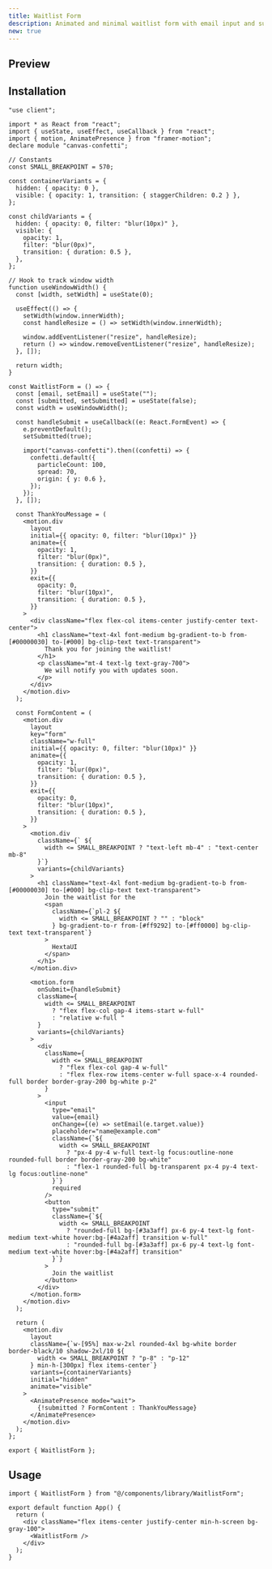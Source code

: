 ```yaml
---
title: Waitlist Form
description: Animated and minimal waitlist form with email input and submit button.
new: true
---
```



## Preview

<PreviewContainer className="h-[40rem]">
  <WaitlistForm />
</PreviewContainer>

## Installation

```tsx title="WaitlistForm.tsx" tab="Manually"
"use client";

import * as React from "react";
import { useState, useEffect, useCallback } from "react";
import { motion, AnimatePresence } from "framer-motion";
declare module "canvas-confetti";

// Constants
const SMALL_BREAKPOINT = 570;

const containerVariants = {
  hidden: { opacity: 0 },
  visible: { opacity: 1, transition: { staggerChildren: 0.2 } },
};

const childVariants = {
  hidden: { opacity: 0, filter: "blur(10px)" },
  visible: {
    opacity: 1,
    filter: "blur(0px)",
    transition: { duration: 0.5 },
  },
};

// Hook to track window width
function useWindowWidth() {
  const [width, setWidth] = useState(0);

  useEffect(() => {
    setWidth(window.innerWidth);
    const handleResize = () => setWidth(window.innerWidth);

    window.addEventListener("resize", handleResize);
    return () => window.removeEventListener("resize", handleResize);
  }, []);

  return width;
}

const WaitlistForm = () => {
  const [email, setEmail] = useState("");
  const [submitted, setSubmitted] = useState(false);
  const width = useWindowWidth();

  const handleSubmit = useCallback((e: React.FormEvent) => {
    e.preventDefault();
    setSubmitted(true);

    import("canvas-confetti").then((confetti) => {
      confetti.default({
        particleCount: 100,
        spread: 70,
        origin: { y: 0.6 },
      });
    });
  }, []);

  const ThankYouMessage = (
    <motion.div
      layout
      initial={{ opacity: 0, filter: "blur(10px)" }}
      animate={{
        opacity: 1,
        filter: "blur(0px)",
        transition: { duration: 0.5 },
      }}
      exit={{
        opacity: 0,
        filter: "blur(10px)",
        transition: { duration: 0.5 },
      }}
    >
      <div className="flex flex-col items-center justify-center text-center">
        <h1 className="text-4xl font-medium bg-gradient-to-b from-[#00000030] to-[#000] bg-clip-text text-transparent">
          Thank you for joining the waitlist!
        </h1>
        <p className="mt-4 text-lg text-gray-700">
          We will notify you with updates soon.
        </p>
      </div>
    </motion.div>
  );

  const FormContent = (
    <motion.div
      layout
      key="form"
      className="w-full"
      initial={{ opacity: 0, filter: "blur(10px)" }}
      animate={{
        opacity: 1,
        filter: "blur(0px)",
        transition: { duration: 0.5 },
      }}
      exit={{
        opacity: 0,
        filter: "blur(10px)",
        transition: { duration: 0.5 },
      }}
    >
      <motion.div
        className={` ${
          width <= SMALL_BREAKPOINT ? "text-left mb-4" : "text-center mb-8"
        }`}
        variants={childVariants}
      >
        <h1 className="text-4xl font-medium bg-gradient-to-b from-[#00000030] to-[#000] bg-clip-text text-transparent">
          Join the waitlist for the
          <span
            className={`pl-2 ${
              width <= SMALL_BREAKPOINT ? "" : "block"
            } bg-gradient-to-r from-[#ff9292] to-[#ff0000] bg-clip-text text-transparent`}
          >
            HextaUI
          </span>
        </h1>
      </motion.div>

      <motion.form
        onSubmit={handleSubmit}
        className={
          width <= SMALL_BREAKPOINT
            ? "flex flex-col gap-4 items-start w-full"
            : "relative w-full "
        }
        variants={childVariants}
      >
        <div
          className={
            width <= SMALL_BREAKPOINT
              ? "flex flex-col gap-4 w-full"
              : "flex flex-row items-center w-full space-x-4 rounded-full border border-gray-200 bg-white p-2"
          }
        >
          <input
            type="email"
            value={email}
            onChange={(e) => setEmail(e.target.value)}
            placeholder="name@example.com"
            className={`${
              width <= SMALL_BREAKPOINT
                ? "px-4 py-4 w-full text-lg focus:outline-none rounded-full border border-gray-200 bg-white"
                : "flex-1 rounded-full bg-transparent px-4 py-4 text-lg focus:outline-none"
            }`}
            required
          />
          <button
            type="submit"
            className={`${
              width <= SMALL_BREAKPOINT
                ? "rounded-full bg-[#3a3aff] px-6 py-4 text-lg font-medium text-white hover:bg-[#4a2aff] transition w-full"
                : "rounded-full bg-[#3a3aff] px-6 py-4 text-lg font-medium text-white hover:bg-[#4a2aff] transition"
            }`}
          >
            Join the waitlist
          </button>
        </div>
      </motion.form>
    </motion.div>
  );

  return (
    <motion.div
      layout
      className={`w-[95%] max-w-2xl rounded-4xl bg-white border border-black/10 shadow-2xl/10 ${
        width <= SMALL_BREAKPOINT ? "p-8" : "p-12"
      } min-h-[300px] flex items-center`}
      variants={containerVariants}
      initial="hidden"
      animate="visible"
    >
      <AnimatePresence mode="wait">
        {!submitted ? FormContent : ThankYouMessage}
      </AnimatePresence>
    </motion.div>
  );
};

export { WaitlistForm };
```

## Usage

```tsx title="App.tsx"
import { WaitlistForm } from "@/components/library/WaitlistForm";

export default function App() {
  return (
    <div className="flex items-center justify-center min-h-screen bg-gray-100">
      <WaitlistForm />
    </div>
  );
}
```
